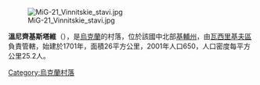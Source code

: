 [[Image:MiG-21_Vinnitskie_stavi.jpg|right]]

{{coord|50|0|22|N|30|7|8|E|scale:30000|display=title}}

'''溫尼齊基斯塔維'''（{{lang-uk|Вінницькі Стави}}），是[[烏克蘭|烏克蘭]]的村落，位於該國中北部[[基輔州|基輔州]]，由[[瓦西里基夫區|瓦西里基夫區]]負責管轄，始建於1701年，面積26平方公里，2001年人口650，人口密度每平方公里25.2人。

{{Ukraine-geo-stub}}
[[Category:烏克蘭村落|Category:烏克蘭村落]]